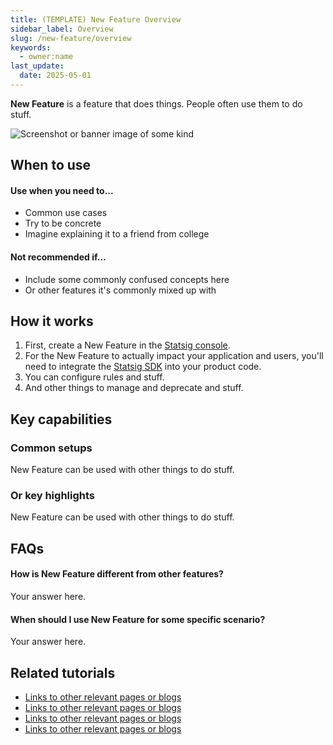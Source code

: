 ```yaml
---
title: (TEMPLATE) New Feature Overview
sidebar_label: Overview
slug: /new-feature/overview
keywords:
  - owner:name
last_update:
  date: 2025-05-01
---
```


**New Feature** is a feature that does things. People often use them to do stuff.

![Screenshot or banner image of some kind](/img/featuregates.png)

## When to use
#### Use when you need to...
- Common use cases
- Try to be concrete
- Imagine explaining it to a friend from college

#### Not recommended if...
- Include some commonly confused concepts here
- Or other features it's commonly mixed up with

## How it works
1. First, create a New Feature in the [Statsig console](/).
2. For the New Feature to actually impact your application and users, you'll need to integrate the [Statsig SDK](/sdks/quickstart) into your product code.
3. You can configure rules and stuff.
4. And other things to manage and deprecate and stuff.

## Key capabilities
### Common setups
New Feature can be used with other things to do stuff.
### Or key highlights
New Feature can be used with other things to do stuff.


## FAQs
#### How is New Feature different from other features?
Your answer here.
  
#### When should I use New Feature for some specific scenario?
Your answer here.

## Related tutorials
- [Links to other relevant pages or blogs](/)
- [Links to other relevant pages or blogs](/)
- [Links to other relevant pages or blogs](/)
- [Links to other relevant pages or blogs](/)